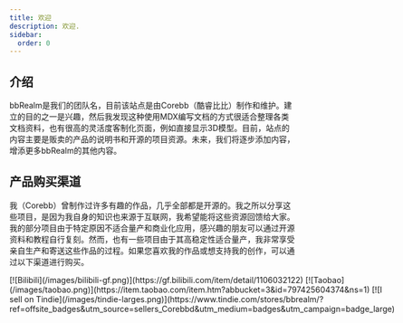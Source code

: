 ```yaml
---
title: 欢迎
description: 欢迎.
sidebar:
  order: 0
---
```


## 介绍
bbRealm是我们的团队名，目前该站点是由Corebb（酷睿比比）制作和维护。建立的目的之一是兴趣，然后我发现这种使用MDX编写文档的方式很适合整理各类文档资料，也有很高的灵活度客制化页面，例如直接显示3D模型。目前，站点的内容主要是贩卖的产品的说明书和开源的项目资源。未来，我们将逐步添加内容，增添更多bbRealm的其他内容。

## 产品购买渠道
我（Corebb）曾制作过许多有趣的作品，几乎全部都是开源的。我之所以分享这些项目，是因为我自身的知识也来源于互联网，我希望能将这些资源回馈给大家。我的部分项目由于特定原因不适合量产和商业化应用，感兴趣的朋友可以通过开源资料和教程自行复刻。然而，也有一些项目由于其高稳定性适合量产，我非常享受亲自生产和寄送这些作品的过程。如果您喜欢我的作品或想支持我的创作，可以通过以下渠道进行购买。
<div style="display:flex">
  [![Bilibili](/images/bilibili-gf.png)](https://gf.bilibili.com/item/detail/1106032122)
  [![Taobao](/images/taobao.png)](https://item.taobao.com/item.htm?abbucket=3&id=797425604374&ns=1)
  [![I sell on Tindie](/images/tindie-larges.png)](https://www.tindie.com/stores/bbrealm/?ref=offsite_badges&utm_source=sellers_Corebbd&utm_medium=badges&utm_campaign=badge_large)
</div>